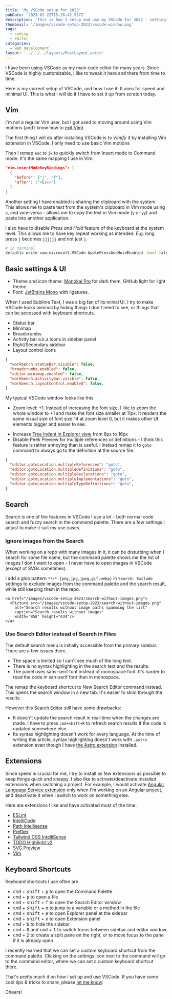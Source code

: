 ```yaml
---
title: 'My VSCode setup for 2023'
pubDate: '2023-02-22T15:26:42.937Z'
description: 'This is how I setup and use my VSCode for 2023 - settings, themes, keyboard shortcuts, etc.'
thumbnail: '/images/vscode-setup-2023/vscode-window.png'
tags:
  - coding
  - editor
categories:
  - web development
layout: '../../../layouts/PostLayout.astro'
---
```


I have been using VSCode as my main code editor for many years.
Since VSCode is highly customizable,
I like to tweak it here and there from time to time.

Here is my current setup of VSCode, and how I use it.
It aims for speed and minimal UI.
This is what I will do if I have to set it up from scratch today.

## Vim

I'm not a regular Vim user, but I got used to moving around using Vim motions
(and I know how to [exit Vim](https://stackoverflow.com/questions/11828270/how-do-i-exit-vim)).

The first thing I will do after installing VSCode is to _Vimify_ it by installing Vim extension in VSCode.
I only need to use basic Vim motions

<a href="/images/vscode-setup-2023/vscodevim.png">
  <Picture src="/images/vscode-setup-2023/vscodevim.png"
    alt="Vim extension for VSCode Github page"
    width="894" height="418"/>
</a>

Then I remap `esc` to `jk` to quickly switch from Insert mode to Command mode.
It's the same mapping I use in Vim.

```json
"vim.insertModeKeyBindings": [
  {
    "before": ["j", "f"],
    "after": ["<Esc>"]
  }
]
```

Another setting I have enabled is sharing the clipboard with the system.
This allows me to paste text from the system's clipboard in Vim mode using `p`,
and vice-versa - allows me to copy the text in Vim mode (`y` or `yy`) and paste into another application.

<a href="/images/vscode-setup-2023/vim-system-clipboard.png">
  <Picture src="/images/vscode-setup-2023/vim-system-clipboard.png"
    alt="Vim mode's settings to share clipboard with system"
    width="1586" height="686"/>
</a>

I also have to disable _Press and Hold_ feature of the keyboard at the system level.
This allows me to have key repeat working as intended. E.g. long press `j` becomes `jjjjjj` and not just `j`.

```bash
# in terminal
defaults write com.microsoft.VSCode ApplePressAndHoldEnabled -bool false
```

## Basic settings & UI

- Theme and icon theme: [Monokai Pro](https://monokai.pro/vscode) for dark them, GitHub light for light theme.
- Font: [JetBrains Mono](https://www.jetbrains.com/lp/mono/) with ligatures.

When I used Sublime Text, I was a big fan of its minial UI.
I try to make VSCode looks minimal by hiding things I don't need to see,
or things that can be accessed with keyboard shortcuts.

- Status bar
- Minimap
- Breadcrumbs
- Activity bar a.k.a icons in sidebar panel
- Right/Secondary sidebar
- Layout control icons

```json
{
  "workbench.statusBar.visible": false,
  "breadcrumbs.enabled": false,
  "editor.minimap.enabled": false,
  "workbench.activityBar.visible": false,
  "workbench.layoutControl.enabled": false,
}
```
My typical VSCode window looks like this

<a href="/images/vscode-setup-2023/vscode-window.png">
  <Picture src="/images/vscode-setup-2023/vscode-window.png"
    alt="my VSCode window"
    width="1928" height="1518"/>
</a>

- Zoom level: +1. Instead of increasing the font size, I like to zoom the whole window to +1 and make the font size smaller at 11px. It renders the same visual size of font size 14 at zoom level 0, but it makes other UI elements bigger and easier to see.

<div class="full-bleed">
  <div class="grid grid-cols-[repeat(auto-fit,minmax(300px,1fr))] gap-8">
    <a href="/images/vscode-setup-2023/zoom-0.png">
      <Picture src="/images/vscode-setup-2023/zoom-0.png" width="500" alt="VSCode window at zoom level 0, font size 14px"
        caption="Zoom level 0, font size 14px" />
    </a>
    <a href="/images/vscode-setup-2023/zoom-1.png">
      <Picture src="/images/vscode-setup-2023/zoom-1.png" width="500" alt="VSCode window at zoom level 1, font size 11px"
        caption="Zoom level 1, font size 11px" />
    </a>
  </div>
</div>

- Increase [Tree Indent in Explorer view](https://armno.in.th/blog/vscode-indent-settings/) from 8px to 16px
- Disable Peek Preview for multiple references or definitions - I think this feature is rather annoying than is useful. I instead remap it to `goto` command to always go to the definition at the source file.

<a href="/images/vscode-setup-2023/peek-popup.png">
  <Picture src="/images/vscode-setup-2023/peek-popup.png"
    alt="VSCode's peek preview popup" caption="The Peek popup in VSCode"
    width="1305" height="676"/>
</a>

```json
{
  "editor.gotoLocation.multipleReferences": "goto",
  "editor.gotoLocation.multipleDefinitions": "goto",
  "editor.gotoLocation.multipleDeclarations": "goto",
  "editor.gotoLocation.multipleImplementations": "goto",
  "editor.gotoLocation.multipleTypeDefinitions": "goto",
}
```


## Search

Search is one of the features in VSCode I use a lot - both normal code search and fuzzy search in the command palette.
There are a few settings I adjust to make it suit my use cases.

### Ignore images from the Search

When working on a repo with many images in it, it can be disturbing when
I search for some file name, but the command palette shows me
the list of images I don't want to open - I never have to open images in VSCode (except of SVGs sometimes).

<a href="/images/vscode-setup-2023/search-with-images.png">
  <Picture src="/images/vscode-setup-2023/search-with-images.png"
    alt="Search results with image paths spamming the list"
    caption="Search results with image paths spamming the list"
    width="858" height="434"/>
</a>

I add a glob pattern `**/*.{png,jpg,jpeg,gif,webp}` in `Search: Exclude` settings to exclude images from the command palette and the search result, while still keeping them in the repo.

<div class="full-bleed">
  <div class="grid grid-cols-[repeat(auto-fit,minmax(300px,1fr))] gap-8">
    <a href="/images/vscode-setup-2023/search-exclude-images.png">
      <Picture src="/images/vscode-setup-2023/search-exclude-images.png"
        alt="Excluding images from search settings"
        caption="Excluding images from search settings"
        width="1080" height="841"/>
    </a>

    <a href="/images/vscode-setup-2023/search-without-images.png">
      <Picture src="/images/vscode-setup-2023/search-without-images.png"
        alt="Search results without image paths spamming the list"
        caption="Search results without images"
        width="858" height="434"/>
    </a>
  </div>
</div>

### Use Search Editor instead of Search in Files

The default search menu is initially accessible from the primary sidebar.
There are a few issues there.

- The space is limited so I can't see much of the long text.
- There is no syntax highlighting in the search text and the results.
- The panel uses sans-serif font instead of monospace font. It's harder to read the code in san-serif font than in monospace.

<a href="/images/vscode-setup-2023/built-in-search.png">
  <Picture src="/images/vscode-setup-2023/built-in-search.png"
    alt="VSCode's default search" caption="VSCode's default global search"
    width="809" height="466"/>
</a>

The remap the keyboard shortcut to New Search Editor command instead. This opens the search window in a new tab.
It's easier to skim through the results.

<a href="/images/vscode-setup-2023/search-editor-example.png">
  <Picture src="/images/vscode-setup-2023/search-editor-example.png"
    alt="Search Editor window example" caption="Search Editor window"
    width="976" height="637"/>
</a>

However this [Search Editor](https://code.visualstudio.com/docs/editor/codebasics#_search-editor) still have some drawbacks:

- It doesn't update the search result in real-time when the changes are made. I have to press `cmd+shift+R` to refresh search results if the code is updated somewhere else.
- Its syntax highlighting doesn't work for every language. At the time of writing this article, syntax highlighting doesn't work with `.astro` extension even though I have [the Astro extension](https://marketplace.visualstudio.com/items?itemName=astro-build.astro-vscode) installed.

## Extensions

Since speed is crucial for me, I try to install as few extensions as possible to keep things quick and snappy.
I also like to activate/deactivate installed extensions when switching a project.
For example, I would activate [Angular Language Service extension](https://github.com/angular/vscode-ng-language-service)
only when I'm working on an Angular project,
and deactivate it when I switch to work on something else.

Here are extensions I like and have activated most of the time.

- [ESLint](https://github.com/Microsoft/vscode-eslint)
- [IntelliCode](https://marketplace.visualstudio.com/items?itemName=VisualStudioExptTeam.vscodeintellicode)
- [Path Intellisense](https://marketplace.visualstudio.com/items?itemName=christian-kohler.path-intellisense)
- [Prettier](https://marketplace.visualstudio.com/items?itemName=esbenp.prettier-vscode)
- [Tailwind CSS IntelliSense](https://marketplace.visualstudio.com/items?itemName=bradlc.vscode-tailwindcss)
- [TODO Highlight v2](https://marketplace.visualstudio.com/items?itemName=jgclark.vscode-todo-highlight)
- [SVG Preview](https://marketplace.visualstudio.com/items?itemName=SimonSiefke.svg-preview)
- [Vim](https://marketplace.visualstudio.com/items?itemName=vscodevim.vim)

## Keyboard Shortcuts

Keyboard shortcuts I use often are

- <kbd>cmd</kbd> + <kbd>shift</kbd> + <kbd>p</kbd> to open the Command Palette
- <kbd>cmd</kbd> + <kbd>p</kbd> to open a file
- <kbd>cmd</kbd> + <kbd>shift</kbd> + <kbd>f</kbd> to open the Search Editor window
- <kbd>cmd</kbd> + <kbd>shift</kbd> + <kbd>o</kbd> to jump to a variable or a method in the file
- <kbd>cmd</kbd> + <kbd>shift</kbd> + <kbd>e</kbd> to open Explorer panel at the sidebar
- <kbd>cmd</kbd> + <kbd>shift</kbd> + <kbd>x</kbd> to open Extension panel
- <kbd>cmd</kbd> + <kbd>b</kbd> to hide the sidebar
- <kbd>cmd</kbd> + <kbd>0</kbd> and <kbd>cmd</kbd> + <kbd>1</kbd> to switch focus between sidebar and editor window
- <kbd>cmd</kbd> + <kbd>2</kbd> to create a split pane on the right, or to move focus to the pane if it is already open

I recently learned that we can set a custom keyboard shortcut from the command palette.
Clicking on the settings icon next to the command will go to the command editor, where we can set a custom keyboard shortcut there.

<Picture src="/images/vscode-setup-2023/configure-shortcut.png"
  alt="configure shortcut menu"
  width="737" height="354"/>

<Picture src="/images/vscode-setup-2023/configure-shortcut-edit.png"
  alt="configure shortcut menu edit window"
  width="976" height="637"/>

That's pretty much it on how I set up and use VSCode.
If you have some cool tips & tricks to share, please [let me know](https://github.com/armno/armno.in.th/issues/new).

Cheers!
